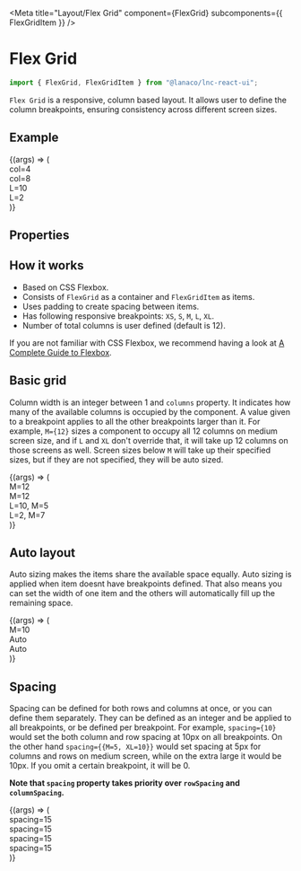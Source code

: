 
<Meta
  title="Layout/Flex Grid"
  component={FlexGrid}
  subcomponents={{ FlexGridItem }}
/>

# Flex Grid

```jsx
import { FlexGrid, FlexGridItem } from "@lanaco/lnc-react-ui";
```

`Flex Grid` is a responsive, column based layout. It allows user to define the column breakpoints, ensuring consistency across different screen sizes.

## Example

<Canvas>
  <Story name="Default" args={{ spacing: 5 }}>
    {(args) => (
      <FlexGrid {...args}>
        <FlexGridItem col={4}>
          <div
            style={{
              backgroundColor: "#3284CB",
              color: "white",
              textAlign: "center",
            }}
          >
            col=4
          </div>
        </FlexGridItem>
        <FlexGridItem col={8}>
          <div
            style={{
              backgroundColor: "#3284CB",
              color: "white",
              textAlign: "center",
            }}
          >
            col=8
          </div>
        </FlexGridItem>
        <FlexGridItem L={10}>
          <div
            style={{
              backgroundColor: "#3284CB",
              color: "white",
              textAlign: "center",
            }}
          >
            L=10
          </div>
        </FlexGridItem>
        <FlexGridItem L={2}>
          <div
            style={{
              backgroundColor: "#3284CB",
              color: "white",
              textAlign: "center",
            }}
          >
            L=2
          </div>
        </FlexGridItem>
      </FlexGrid>
    )}
  </Story>
</Canvas>

## Properties

<ArgsTable story="Default" />

## How it works

- Based on CSS Flexbox.
- Consists of `FlexGrid` as a container and `FlexGridItem` as items.
- Uses padding to create spacing between items.
- Has following responsive breakpoints: `XS`, `S`, `M`, `L`, `XL`.
- Number of total columns is user defined (default is 12).

If you are not familiar with CSS Flexbox, we recommend having a look at [A Complete Guide to Flexbox](https://css-tricks.com/snippets/css/a-guide-to-flexbox/).

## Basic grid

Column width is an integer between 1 and `columns` property. It indicates how many of the available columns is occupied by the component.
A value given to a breakpoint applies to all the other breakpoints larger than it.
For example, `M={12}` sizes a component to occupy all 12 columns on medium screen size, and if `L` and `XL` don't override that, it will take up 12 columns on those screens as well.
Screen sizes below `M` will take up their specified sizes, but if they are not specified, they will be auto sized.

<Canvas>
  <Story name="Basic grid" args={{ spacing: 5 }}>
    {(args) => (
      <FlexGrid {...args}>
        <FlexGridItem M={12}>
          <div
            style={{
              backgroundColor: "#3284CB",
              color: "white",
              textAlign: "center",
            }}
          >
            M=12
          </div>
        </FlexGridItem>
        <FlexGridItem M={12}>
          <div
            style={{
              backgroundColor: "#3284CB",
              color: "white",
              textAlign: "center",
            }}
          >
            M=12
          </div>
        </FlexGridItem>
        <FlexGridItem L={10} M={5}>
          <div
            style={{
              backgroundColor: "#3284CB",
              color: "white",
              textAlign: "center",
            }}
          >
            L=10, M=5
          </div>
        </FlexGridItem>
        <FlexGridItem L={2} M={7}>
          <div
            style={{
              backgroundColor: "#3284CB",
              color: "white",
              textAlign: "center",
            }}
          >
            L=2, M=7
          </div>
        </FlexGridItem>
      </FlexGrid>
    )}
  </Story>
</Canvas>

## Auto layout

Auto sizing makes the items share the available space equally. Auto sizing is applied when item doesnt have breakpoints defined.
That also means you can set the width of one item and the others will automatically fill up the remaining space.

<Canvas>
  <Story name="Auto size" args={{ spacing: 5 }}>
    {(args) => (
      <FlexGrid {...args}>
        <FlexGridItem M={10}>
          <div
            style={{
              backgroundColor: "#3284CB",
              color: "white",
              textAlign: "center",
            }}
          >
            M=10
          </div>
        </FlexGridItem>
        <FlexGridItem>
          <div
            style={{
              backgroundColor: "#3284CB",
              color: "white",
              textAlign: "center",
            }}
          >
            Auto
          </div>
        </FlexGridItem>
        <FlexGridItem>
          <div
            style={{
              backgroundColor: "#3284CB",
              color: "white",
              textAlign: "center",
            }}
          >
            Auto
          </div>
        </FlexGridItem>
      </FlexGrid>
    )}
  </Story>
</Canvas>

## Spacing

Spacing can be defined for both rows and columns at once, or you can define them separately. They can be defined as an integer and be applied to all breakpoints,
or be defined per breakpoint. For example, `spacing={10}` would set the both column and row spacing at 10px on all breakpoints. On the other hand `spacing={{M=5, XL=10}}`
would set spacing at 5px for columns and rows on medium screen, while on the extra large it would be 10px. If you omit a certain breakpoint, it will be 0.

**Note that `spacing` property takes priority over `rowSpacing` and `columnSpacing`.**

<Canvas>
  <Story name="Spacing" args={{}}>
    {(args) => (
      <FlexGrid {...args} spacing={15}>
        <FlexGridItem>
          <div
            style={{
              backgroundColor: "#3284CB",
              color: "white",
              textAlign: "center",
            }}
          >
            spacing=15
          </div>
        </FlexGridItem>
        <FlexGridItem>
          <div
            style={{
              backgroundColor: "#3284CB",
              color: "white",
              textAlign: "center",
            }}
          >
            spacing=15
          </div>
        </FlexGridItem>
        <FlexGridItem>
          <div
            style={{
              backgroundColor: "#3284CB",
              color: "white",
              textAlign: "center",
            }}
          >
            spacing=15
          </div>
        </FlexGridItem>
        <FlexGridItem col={12}>
          <div
            style={{
              backgroundColor: "#3284CB",
              color: "white",
              textAlign: "center",
            }}
          >
            spacing=15
          </div>
        </FlexGridItem>
      </FlexGrid>
    )}
  </Story>
</Canvas>
